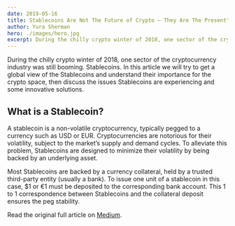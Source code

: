 ```yaml
---
date: 2019-05-16
title: Stablecoins Are Not The Future of Crypto — They Are The Present"
author: Yura Sherman
hero: ./images/hero.jpg
excerpt: During the chilly crypto winter of 2018, one sector of the cryptocurrency industry was still booming. Stablecoins. In this article we will try to get a global view of the Stablecoins and understand their importance for the crypto space, then discuss the issues Stablecoins are experiencing and some innovative solutions
---
```


During the chilly crypto winter of 2018, one sector of the cryptocurrency industry was still booming. Stablecoins. In this article we will try to get a global view of the Stablecoins and understand their importance for the crypto space, then discuss the issues Stablecoins are experiencing and some innovative solutions.

## What is a Stablecoin?

A stablecoin is a non-volatile cryptocurrency, typically pegged to a currency such as USD or EUR. Cryptocurrencies are notorious for their volatility, subject to the market’s supply and demand cycles. To alleviate this problem, Stablecoins are designed to minimize their volatility by being backed by an underlying asset.

Most Stablecoins are backed by a currency collateral, held by a trusted third-party entity (usually a bank). To issue one unit of a stablecoin in this case, \$1 or €1 must be deposited to the corresponding bank account. This 1 to 1 correspondence between Stablecoins and the collateral deposit ensures the peg stability.

Read the original full article on <a href="https://medium.com/hackernoon/stablecoins-are-not-the-future-of-crypto-they-are-the-present-6fd8994de8fd" target="_blank">Medium</a>.

